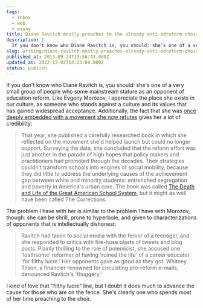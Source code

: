 ```yaml
---
tags:
  - inbox
  - web
  - essay
title: Diane Ravitch mostly preaches to the already anti-edreform choir
description: |
  If you don’t know who Diane Ravitch is, you should: she’s one of a very small group of people who some mainstream stature as an opponent of education reform. Like Evgeny Morozov, I appreciate the place she exists in our culture, as someone who stands against a culture and its values that has gained widespread \[…]
slug: writing/diane-ravitch-mostly-preaches-already-anti-edreform-choir
published_at: 2013-09-24T13:56:43.000Z
updated_at: 2022-12-02T14:23:09.000Z
status: publish
---
```

If you don't know who Diane Ravitch is, you should: she's one of a very small group of people who some mainstream stature as an opponent of education reform. Like Evgeny Morozov, I appreciate the place she exists in our culture, as someone who stands against a culture and its values that has gained widespread acceptance. Additionally, the fact that she was [once deeply embedded with a movement she now refutes](http://www.theatlantic.com/magazine/archive/2013/09/the-counterrevolutionary/309427/) gives her a lot of credibility:

> That year, she published a carefully researched book in which she reflected on the movement she'd helped launch but could no longer support. Surveying the data, she concluded that the reform effort was just another in the parade of high hopes that policy makers and practitioners had promoted through the decades. Their strategies couldn't transform schools into engines of social mobility, because they did little to address the underlying causes of the achievement gap between white and minority students: entrenched segregation and poverty in America's urban core. The book was called [The Death and Life of the Great American School System](http://www.amazon.com/Death-Great-American-School-System/dp/0465025579), but it might as well have been called The Corrections.

The problem I have with her is similar to the problem I have with Morozov, though: she can be shrill, prone to hyperbole, and given to characterizations of opponents that is intellectually dishonest:

> Ravitch had taken to social media with the fervor of a teenager, and she responded to critics with fire-hose blasts of tweets and blog posts. Plainly thrilling to the role of polemicist, she accused one 'loathsome' reformer of having 'ruined the life' of a career educator 'for filthy lucre.' Her opponents gave as good as they got. Whitney Tilson, a financier renowned for circulating pro-reform e-mails, denounced Ravitch's 'thuggery.'

I kind of love that "filthy lucre" line, but I doubt it does much to advance the cause for those who are on the fence. She's clearly one who spends most of her time preaching to the choir.
